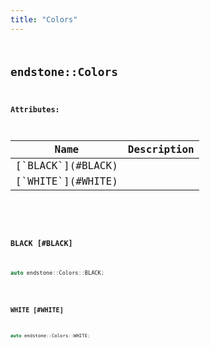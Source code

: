 ```yaml
---
title: "Colors"
---
```


## <code className="doc-symbol doc-symbol-class"/> endstone::Colors













**Attributes:**

<table>
<thead>
   <tr>
      <th>Name</th>
      <th>Description</th>
   </tr>
</thead>
<tbody>
<tr key="classendstone_1_1_colors_1a28bf16e643dd4b9a31c84551f8f5dd47">
    <td>[`BLACK`](#BLACK)</td>
    <td></td>
</tr>
<tr key="classendstone_1_1_colors_1ac77fd4dd5e4eccb3e00e32064e71efdc">
    <td>[`WHITE`](#WHITE)</td>
    <td></td>
</tr>
</tbody>
</table>








### <code className="doc-symbol doc-symbol-variable"/> BLACK [#BLACK]

```cpp
auto endstone::Colors::BLACK;
```
### <code className="doc-symbol doc-symbol-variable"/> WHITE [#WHITE]

```cpp
auto endstone::Colors::WHITE;
```